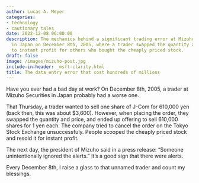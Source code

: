 ```yaml
---
author: Lucas A. Meyer
categories:
- technology
- cautionary tales
date: 2022-12-08 06:00:00
description: The mechanics behind a significant trading error at Mizuho Securities
  in Japan on December 8th, 2005, where a trader swapped the quantity and price leading
  to instant profit for others who bought the cheaply priced stock.
draft: false
image: /images/mizuho-post.jpg
include-in-header: _msft-clarity.html
title: The data entry error that cost hundreds of millions
---
```

<article data-clarity-region="article">


Have you ever had a bad day at work? On December 8th, 2005, a trader at Mizuho Securities in Japan probably had a worse one.

That Thursday, a trader wanted to sell one share of J-Com for 610,000 yen (back then, this was about $3,600). However, when placing the order, they swapped the quantity and price, and ended up offering to sell 610,000 shares for 1 yen each. The company tried to cancel the order on the Tokyo Stock Exchange unsuccessfuly. People scooped the cheaply priced stock and resold it for instant profit.

The next day, the president of Mizuho said in a press release: "Someone unintentionally ignored the alerts." It's a good sign that there were alerts.

Every December 8th, I raise a glass to that unnamed trader and count my blessings.
</article>